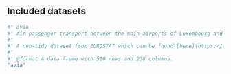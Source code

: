 ## Included datasets

```r
#' avia
#' Air passenger transport between the main airports of Luxembourg and their main partner airports
#'
#' A non-tidy dataset from EUROSTAT which can be found [here](https://ec.europa.eu/eurostat/databrowser/bookmark/f9e65cb1-39d2-4b80-9a8b-3b3076b95575?lang=en).
#'
#' @format A data frame with 510 rows and 238 columns.
"avia"
```